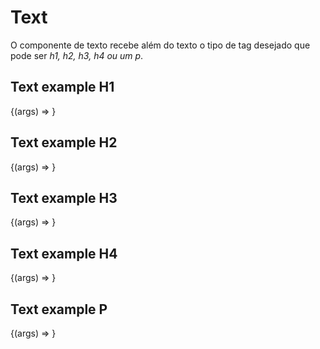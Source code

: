 
<Meta title="Components/Text" component={Text} />

# Text

O componente de texto recebe além do texto o tipo de tag desejado que pode ser *h1, h2, h3, h4 ou um p*.

<ArgsTable of={Text} />

## Text example H1

<Canvas>
  <Story name="Text Example h1" args={{ children: "Exemplo de texto h1" }}>
    {(args) => <Text {...args} />}
  </Story>
</Canvas>

## Text example H2

<Canvas>
  <Story name="Text Example h2" args={{tag: "h2", children: "Exemplo de texto h2" }}>
    {(args) => <Text {...args} />}
  </Story>
</Canvas>

## Text example H3

<Canvas>
  <Story name="Text Example h3" args={{tag: "h3", children: "Exemplo de texto h3" }}>
    {(args) => <Text {...args} />}
  </Story>
</Canvas>

## Text example H4

<Canvas>
  <Story name="Text Example h4" args={{tag: "h4", children: "Exemplo de texto h4" }}>
    {(args) => <Text {...args} />}
  </Story>
</Canvas>

## Text example P

<Canvas>
  <Story name="Text Example p" args={{tag: "p", children: "Exemplo de texto p" }}>
    {(args) => <Text {...args} />}
  </Story>
</Canvas>
